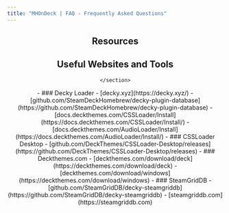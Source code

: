 ```yaml
---
title: "MHOnDeck | FAQ - Frequently Asked Questions"
---
```




<Seo title = "Resources" />

<main className="standard-page">
    <section id="hero">
        <Header />
        
# Resources

## Useful Websites and Tools
    </section>
<section id = "resources" className="large-text-list">
- ### Decky Loader
    - [decky.xyz](https://decky.xyz/)
    - [github.com/SteamDeckHomebrew/decky-plugin-database](https://github.com/SteamDeckHomebrew/decky-plugin-database)
    - [docs.deckthemes.com/CSSLoader/Install](https://docs.deckthemes.com/CSSLoader/Install/)
    - [docs.deckthemes.com/AudioLoader/Install](https://docs.deckthemes.com/AudioLoader/Install/)
- ### CSSLoader Desktop
    - [github.com/DeckThemes/CSSLoader-Desktop/releases](https://github.com/DeckThemes/CSSLoader-Desktop/releases)
- ### Deckthemes.com
    - [deckthemes.com/download/deck](https://deckthemes.com/download/deck)
    - [deckthemes.com/download/windows](https://deckthemes.com/download/windows)
- ### SteamGridDB
    - [github.com/SteamGridDB/decky-steamgriddb](https://github.com/SteamGridDB/decky-steamgriddb)
    - [steamgriddb.com](https://steamgriddb.com)
</section>
    <Footer />
</main>